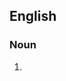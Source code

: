 {{also|crypto-fascists}}

==English==

===Noun===
{{head|en|noun form}}

# {{plural of|cryptofascist|lang=en}}